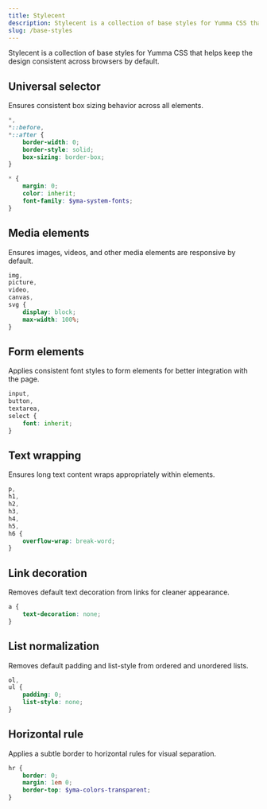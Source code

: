 ```yaml
---
title: Stylecent
description: Stylecent is a collection of base styles for Yumma CSS that helps keep the design consistent across browsers by default.
slug: /base-styles
---
```


Stylecent is a collection of base styles for Yumma CSS that helps keep the design consistent across browsers by default.

## Universal selector
Ensures consistent box sizing behavior across all elements.

```scss
*,
*::before,
*::after {
    border-width: 0;
    border-style: solid;
    box-sizing: border-box;
}

* {
    margin: 0;
    color: inherit;
    font-family: $yma-system-fonts;
}
```

## Media elements
Ensures images, videos, and other media elements are responsive by default.

```scss
img,
picture,
video,
canvas,
svg {
    display: block;
    max-width: 100%;
}
```

## Form elements
Applies consistent font styles to form elements for better integration with the page.

```scss
input,
button,
textarea,
select {
    font: inherit;
}
```

## Text wrapping
Ensures long text content wraps appropriately within elements.

```scss
p,
h1,
h2,
h3,
h4,
h5,
h6 {
    overflow-wrap: break-word;
}
```

## Link decoration
Removes default text decoration from links for cleaner appearance.

```scss
a {
    text-decoration: none;
}
```

## List normalization
Removes default padding and list-style from ordered and unordered lists.

```scss
ol,
ul {
    padding: 0;
    list-style: none;
}
```

## Horizontal rule
Applies a subtle border to horizontal rules for visual separation.

```scss
hr {
    border: 0;
    margin: 1em 0;
    border-top: $yma-colors-transparent;
}
```